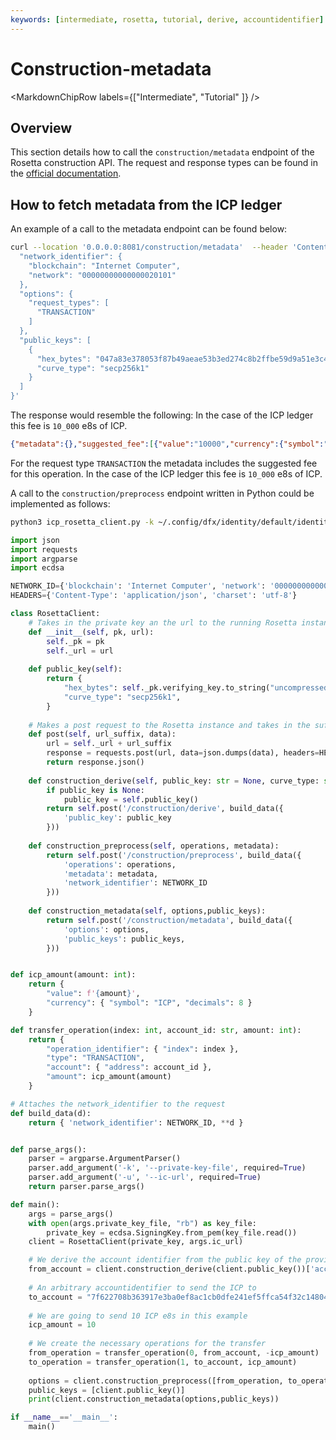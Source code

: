 ```yaml
---
keywords: [intermediate, rosetta, tutorial, derive, accountidentifier]
---
```


# Construction-metadata

<MarkdownChipRow labels={["Intermediate", "Tutorial" ]} />

## Overview
This section details how to call the `construction/metadata` endpoint of the Rosetta construction API.
The request and response types can be found in the [official documentation](https://docs.cloud.coinbase.com/rosetta/reference/constructionmetadata).
## How to fetch metadata from the ICP ledger
An example of a call to the metadata endpoint can be found below:
```bash
curl --location '0.0.0.0:8081/construction/metadata'  --header 'Content-Type: application/json' --data '{
  "network_identifier": {
    "blockchain": "Internet Computer",
    "network": "00000000000000020101"
  },
  "options": {
    "request_types": [
      "TRANSACTION"
    ]
  },
  "public_keys": [
    {
      "hex_bytes": "047a83e378053f87b49aeae53b3ed274c8b2ffbe59d9a51e3c4d850ca8ac1684f7131b778317c0db04de661c7d08321d60c0507868af41fe3150d21b3c6c757367",
      "curve_type": "secp256k1"
    }
  ]
}'
```

The response would resemble the following:
In the case of the ICP ledger this fee is `10_000` e8s of ICP. 

```json
{"metadata":{},"suggested_fee":[{"value":"10000","currency":{"symbol":"ICP","decimals":8}}]}⏎                                                                                                                           
```

For the request type `TRANSACTION` the metadata includes the suggested fee for this operation. 
In the case of the ICP ledger this fee is `10_000` e8s of ICP. 

A call to the `construction/preprocess` endpoint written in Python could be implemented as follows:

```bash
python3 icp_rosetta_client.py -k ~/.config/dfx/identity/default/identity.pem -u http://127.0.0.1:8081
```

```python
import json
import requests
import argparse
import ecdsa

NETWORK_ID={'blockchain': 'Internet Computer', 'network': '00000000000000020101'}
HEADERS={'Content-Type': 'application/json', 'charset': 'utf-8'}

class RosettaClient:
    # Takes in the private key an the url to the running Rosetta instance
    def __init__(self, pk, url):
        self._pk = pk
        self._url = url
    
    def public_key(self):
        return {
            "hex_bytes": self._pk.verifying_key.to_string("uncompressed").hex(),
            "curve_type": "secp256k1",
        }
    
    # Makes a post request to the Rosetta instance and takes in the suffix of the endpoint of Rosetta as well as the request data
    def post(self, url_suffix, data):
        url = self._url + url_suffix
        response = requests.post(url, data=json.dumps(data), headers=HEADERS)
        return response.json()
    
    def construction_derive(self, public_key: str = None, curve_type: str = 'secp256k1'):
        if public_key is None:
            public_key = self.public_key()
        return self.post('/construction/derive', build_data({
            'public_key': public_key
        }))
    
    def construction_preprocess(self, operations, metadata):
        return self.post('/construction/preprocess', build_data({
            'operations': operations,
            'metadata': metadata,
            'network_identifier': NETWORK_ID
        }))
    
    def construction_metadata(self, options,public_keys):
        return self.post('/construction/metadata', build_data({
            'options': options,
            'public_keys': public_keys,
        }))


def icp_amount(amount: int):
    return {
        "value": f'{amount}',
        "currency": { "symbol": "ICP", "decimals": 8 }
    }

def transfer_operation(index: int, account_id: str, amount: int):
    return {
        "operation_identifier": { "index": index },
        "type": "TRANSACTION",
        "account": { "address": account_id },
        "amount": icp_amount(amount)
    }

# Attaches the network_identifier to the request
def build_data(d):
    return { 'network_identifier': NETWORK_ID, **d }


def parse_args():
    parser = argparse.ArgumentParser()
    parser.add_argument('-k', '--private-key-file', required=True)
    parser.add_argument('-u', '--ic-url', required=True)
    return parser.parse_args()

def main():
    args = parse_args()
    with open(args.private_key_file, "rb") as key_file:
        private_key = ecdsa.SigningKey.from_pem(key_file.read())
    client = RosettaClient(private_key, args.ic_url)

    # We derive the account identifier from the public key of the provided private key
    from_account = client.construction_derive(client.public_key())['account_identifier']['address']
    
    # An arbitrary accountidentifier to send the ICP to
    to_account = "7f622708b363917e3ba0ef8ac1cb0dfe241ef5ffca54f32c1480473ee3a12cad"
    
    # We are going to send 10 ICP e8s in this example
    icp_amount = 10
    
    # We create the necessary operations for the transfer
    from_operation = transfer_operation(0, from_account, -icp_amount)
    to_operation = transfer_operation(1, to_account, icp_amount)
    
    options = client.construction_preprocess([from_operation, to_operation], None)["options"]
    public_keys = [client.public_key()]
    print(client.construction_metadata(options,public_keys))

if __name__=='__main__':
    main()
```